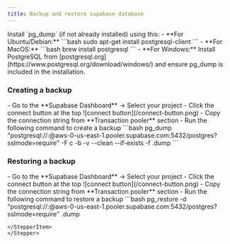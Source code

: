 ```yaml
---
title: Backup and restore supabase database
---
```


<Note title="Required">
  Install `pg_dump` (if not already installed) using this:
  - **For Ubuntu/Debian:**
  ```bash
  sudo apt-get install postgresql-client
  ```
  - **For MacOS:**
  ```bash
  brew install postgresql
  ```
  - **For Windows:**
  Install PostgreSQL from [postgresql.org](https://www.postgresql.org/download/windows/) and ensure pg_dump is included in the installation.
</Note>

### Creating a backup
<Stepper>
  <StepperItem title="Step 1: Get your database connection string">
   - Go to the **Supabase Dashboard** -> Select your project
   - Click the connect button at the top
   ![connect button](/connect-button.png)
   - Copy the connection string from **Transaction pooler** section
  </StepperItem>
  <StepperItem title="Step 2: Create a backup">
   - Run the following command to create a backup
   ```bash
   pg_dump "postgresql://<username>:<password>@aws-0-us-east-1.pooler.supabase.com:5432/postgres?sslmode=require" -F c -b -v --clean --if-exists -f <backup_file_name>.dump
   ```
  </StepperItem>
</Stepper>

### Restoring a backup
<Stepper>
  <StepperItem title="Step 1: Get your database connection string">
   - Go to the **Supabase Dashboard** -> Select your project
   - Click the connect button at the top
   ![connect button](/connect-button.png)
   - Copy the connection string from **Transaction pooler** section
  </StepperItem>
  <StepperItem title="Step 2: Restore a backup">
   - Run the following command to restore a backup
   ```bash
   pg_restore -d "postgresql://<username>:<password>@aws-0-us-east-1.pooler.supabase.com:5432/postgres?sslmode=require" <backup_file_name>.dump

   ```
  </StepperItem>
</Stepper>